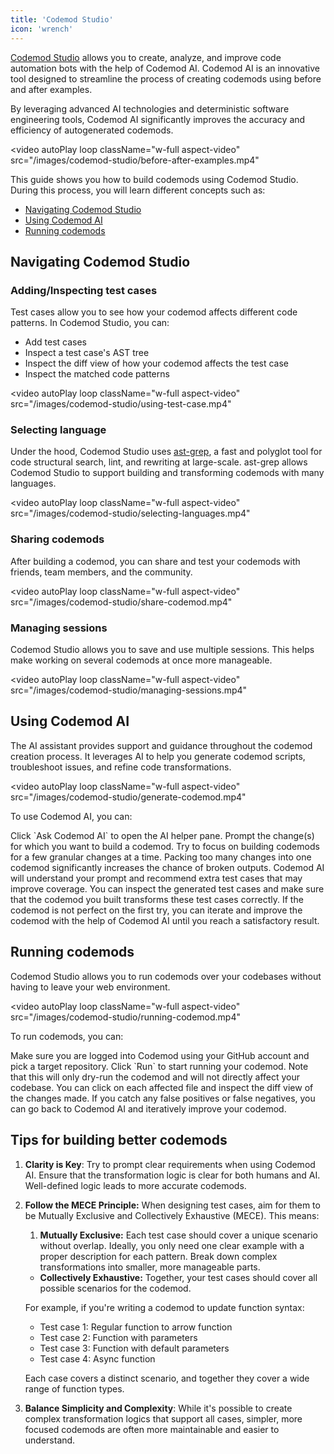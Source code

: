 ```yaml
---
title: 'Codemod Studio'
icon: 'wrench'
---
```


[Codemod Studio](https://go.codemod.com/studio) allows you to create, analyze, and improve code automation bots with the help of Codemod AI. Codemod AI is an innovative tool designed to streamline the process of creating codemods using before and after examples.

By leveraging advanced AI technologies and deterministic software engineering tools, Codemod AI significantly improves the accuracy and efficiency of autogenerated codemods.

<video
  autoPlay
  loop
  className="w-full aspect-video"
  src="/images/codemod-studio/before-after-examples.mp4"
></video>

This guide shows you how to build codemods using Codemod Studio. During this process, you will learn different concepts such as:

- [Navigating Codemod Studio](#navigating-codemod-studio)
- [Using Codemod AI](#using-codemod-ai)
- [Running codemods](#running-codemods)


## Navigating Codemod Studio

### Adding/Inspecting test cases

Test cases allow you to see how your codemod affects different code patterns. In Codemod Studio, you can:

- Add test cases
- Inspect a test case's AST tree
- Inspect the diff view of how your codemod affects the test case
- Inspect the matched code patterns

<video
  autoPlay
  loop
  className="w-full aspect-video"
  src="/images/codemod-studio/using-test-case.mp4"
></video>

### Selecting language

Under the hood, Codemod Studio uses [ast-grep](https://ast-grep.github.io/), a fast and polyglot tool for code structural search, lint, and rewriting at large-scale. ast-grep allows Codemod Studio to support building and transforming codemods with many languages.

<video
  autoPlay
  loop
  className="w-full aspect-video"
  src="/images/codemod-studio/selecting-languages.mp4"
></video>

### Sharing codemods

After building a codemod, you can share and test your codemods with friends, team members, and the community.

<video
  autoPlay
  loop
  className="w-full aspect-video"
  src="/images/codemod-studio/share-codemod.mp4"
></video>

### Managing sessions

Codemod Studio allows you to save and use multiple sessions. This helps make working on several codemods at once more manageable.

<video
  autoPlay
  loop
  className="w-full aspect-video"
  src="/images/codemod-studio/managing-sessions.mp4"
></video>

## Using Codemod AI

The AI assistant provides support and guidance throughout the codemod creation process. It leverages AI to help you generate codemod scripts, troubleshoot issues, and refine code transformations.

<video
  autoPlay
  loop
  className="w-full aspect-video"
  src="/images/codemod-studio/generate-codemod.mp4"
></video>

To use Codemod AI, you can:

<Steps>
    <Step title="Open Codemod AI">
        Click `Ask Codemod AI` to open the AI helper pane.
    </Step>
    <Step title="Prompt required changes">
        Prompt the change(s) for which you want to build a codemod. Try to focus on building codemods for a few granular changes at a time. Packing too many changes into one codemod significantly increases the chance of broken outputs.
    </Step>
    <Step title="Inspect test cases">
        Codemod AI will understand your prompt and recommend extra test cases that may improve coverage. You can inspect the generated test cases and make sure that the codemod you built transforms these test cases correctly.
    </Step>
    <Step title="Iterate and improve">
        If the codemod is not perfect on the first try, you can iterate and improve the codemod with the help of Codemod AI until you reach a satisfactory result.
    </Step>
</Steps>

## Running codemods

Codemod Studio allows you to run codemods over your codebases without having to leave your web environment.

<video
  autoPlay
  loop
  className="w-full aspect-video"
  src="/images/codemod-studio/running-codemod.mp4"
></video>

To run codemods, you can:

<Steps>
    <Step title="Choose target repository">
        Make sure you are logged into Codemod using your GitHub account and pick a target repository.
    </Step>
    <Step title="Run codemod">
        Click `Run` to start running your codemod. Note that this will only dry-run the codemod and will not directly affect your codebase.
    </Step>
    <Step title="Inspect changes">
        You can click on each affected file and inspect the diff view of the changes made. If you catch any false positives or false negatives, you can go back to Codemod AI and iteratively improve your codemod.
    </Step>
</Steps>

## Tips for building better codemods

1. **Clarity is Key**: Try to prompt clear requirements when using Codemod AI. Ensure that the transformation logic is clear for both humans and AI. Well-defined logic leads to more accurate codemods.
2. **Follow the MECE Principle:** When designing test cases, aim for them to be Mutually Exclusive and Collectively Exhaustive (MECE). This means:
    1. **Mutually Exclusive:** Each test case should cover a unique scenario without overlap. Ideally, you only need one clear example with a proper description for each pattern. Break down complex transformations into smaller, more manageable parts.
    - **Collectively Exhaustive:** Together, your test cases should cover all possible scenarios for the codemod.
    
    For example, if you're writing a codemod to update function syntax:
    
    - Test case 1: Regular function to arrow function
    - Test case 2: Function with parameters
    - Test case 3: Function with default parameters
    - Test case 4: Async function
    
    Each case covers a distinct scenario, and together they cover a wide range of function types.
4. **Balance Simplicity and Complexity**: While it's possible to create complex transformation logics that support all cases, simpler, more focused codemods are often more maintainable and easier to understand.